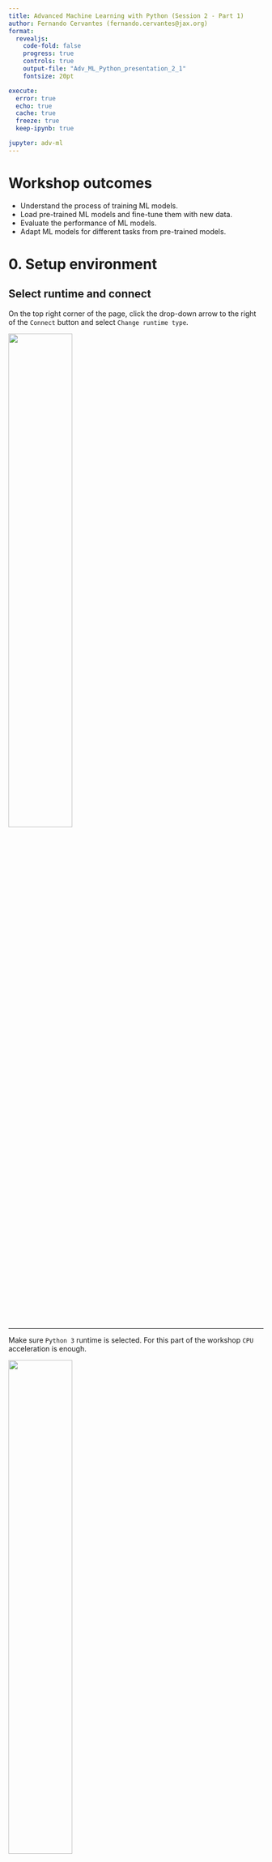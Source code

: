 ```yaml
---
title: Advanced Machine Learning with Python (Session 2 - Part 1)
author: Fernando Cervantes (fernando.cervantes@jax.org)
format: 
  revealjs:
    code-fold: false
    progress: true
    controls: true
    output-file: "Adv_ML_Python_presentation_2_1"
    fontsize: 20pt

execute:
  error: true
  echo: true
  cache: true
  freeze: true
  keep-ipynb: true

jupyter: adv-ml
---
```



# Workshop outcomes

* Understand the process of training ML models.
*	Load pre-trained ML models and fine-tune them with new data.
*	Evaluate the performance of ML models.
*	Adapt ML models for different tasks from pre-trained models.

# 0. Setup environment

## Select runtime and connect

On the top right corner of the page, click the drop-down arrow to the right of the `Connect` button and select `Change runtime type`.

![](../imgs/connect_runtime.png){width=50%}

---

Make sure `Python 3` runtime is selected. For this part of the workshop `CPU` acceleration is enough.

![](../imgs/select_runtime.png){width=50%}

---

Now we can connect to the runtime by clicking `Connect`. This will create a **V**irtual **M**achine (**VM**) with compute resources we can use for a limited amount of time.

![](../imgs/connect.png){height=25%}

:::{.callout-caution}
In free Colab accounts these resources are not guaranteed and can be taken away without notice (preemptible machines).

Data stored in this runtime will be lost if not moved into other storage when the runtime is deleted.
:::


# Load pre-trained models

---

## Load pre-trained models

* Lets use one from the PyTorch's `torchvision` module for computer vision

* Try first with the InceptionV3 model. 
![InceptionV3](https://cloud.google.com/static/tpu/docs/images/inceptionv3onc--oview.png)

---

## Exercise: Use a pre-trained deep learning model to classify images {.scrollable}
 
- [ ] Import the pre-trained weights of the Inception V3 model from models.inception_v3

``` python
import torch
from torchvision import models

inception_weights = models.inception.Inception_V3_Weights.IMAGENET1K_V1

inception_weights.meta
```

- [ ] Store the categories in a variable to use them later

``` python
categories = inception_weights.meta["categories"]
```

::: {.callout-tip}
More info about Inception V3 implementation in `torchvision` [here](https://pytorch.org/vision/main/models/generated/models.inception_v3.html)
:::

---

## Exercise: Use a pre-trained deep learning model to classify images {.scrollable}

- [ ] Load the Inception V3 model using the pre-trained weights `inception_weights`

``` python
dl_model = models.inception_v3(inception_weights, progress=True)

dl_model.eval()
```

---

## Exercise: Use a pre-trained deep learning model to classify images {.scrollable}

- [ ] Load a sample image to predict its category

``` python
import skimage
import matplotlib.pyplot as plt

sample_im = skimage.data.rocket()
sample_im.shape
```

---

## Exercise: Use a pre-trained deep learning model to classify images {.scrollable}

- [ ] Visualize the sample image

``` python
plt.imshow(sample_im)
plt.show()
```

---

## Exercise: Use a pre-trained deep learning model to classify images

- [ ] Inspect what transforms are required by the pre-trained Inception model to work properly

``` python
inception_weights.transforms
```

::: {.callout-important}
`functools.partial` is a function to define functions with static arguments. So 👆 returns a function when it is called!
:::

::: {.callout-note}
The transforms used by the Inception V3 are

  1. resize the image to 342x342 pixels,

  2. crop the center 299x299 pixels window, and

  3. normalize the values of the RGB channels.
:::

---

## Exercise: Use a pretrained deep learning model to classify images

- [ ] Define a preprocessing pipeline using the inception_weights.transforms() method. Add also a transformation from `numpy` arrays into torch tensors.

``` python
from torchvision.transforms.v2 import Compose, ToTensor

pipeline = Compose([
  ToTensor(),
  inception_weights.transforms()
])

pipeline
```

---

## Exercise: Use a pretrained deep learning model to classify images

- [ ] Pre-process the sample image using our pipeline

``` python
sample_x = pipeline(sample_im)
type(sample_x), sample_x.shape, sample_x.min(), sample_x.max()
```

---

## Exercise: Use a pretrained deep learning model to classify images

- [ ] Use the pre-trained model to predict the class of our sample image

::: {.callout-caution}
Apply the model on sample_x[None, ...], so it is treated as a one-sample batch
:::

``` python
sample_y = dl_model(sample_x[None, ...])

sample_y.shape
```

---

## Exercise: Use a pretrained deep learning model to classify images {.scrollable}

::: {.callout-note}
The model's output are the log-probabilities of `sample_x` belonging to each of the 1000 classes.
:::

- [ ] Show the categories with the highest *log-*probabilities.

``` python
sample_y.argsort(dim=1)
```

---

## Exercise: Use a pretrained deep learning model to classify images {.scrollable}

- [ ] Use the list of categories to translate the predicted class index into its category.

``` python

sorted_predicted_classes = sample_y.argsort(dim=1, descending=True)[0, :10]
sorted_probs = torch.softmax(sample_y, dim=1)[0, sorted_predicted_classes]

for idx, prob in zip(sorted_predicted_classes, sorted_probs):
    print(categories[idx], "%3.2f %%" % (prob * 100))
```

# Try with other sample images (only works with RGB!)

---

## Try with other sample images {.scrollable}

::: {.callout-caution}
Only works with RGB images
:::

- [ ] Use the pretrained model to classify images from the internet (maybe pictures of [dogs](https://en.wikipedia.org/wiki/Dog)).

``` python
sample_im = skimage.io.imread("https://upload.wikimedia.org/wikipedia/commons/thumb/c/c8/Black_Labrador_Retriever_-_Male_IMG_3323.jpg/1280px-Black_Labrador_Retriever_-_Male_IMG_3323.jpg")
sample_x = pipeline(sample_im)
sample_y = dl_model(sample_x[None, ...])

plt.imshow(sample_im)
plt.title(categories[sample_y.argmax(dim=1)])
plt.show()

sorted_predicted_classes = sample_y.argsort(dim=1, descending=True)[0, :10]
sorted_probs = torch.softmax(sample_y, dim=1)[0, sorted_predicted_classes]

for idx, prob in zip(sorted_predicted_classes, sorted_probs):
    print(categories[idx], "%3.2f %%" % (prob * 100))
```

- [ ] Try with an image from a category that is not in the labels set of the model (like giraffes: [https://upload.wikimedia.org/wikipedia/commons/thumb/9/9e/Giraffe_Mikumi_National_Park.jpg/800px-Giraffe_Mikumi_National_Park.jpg](https://upload.wikimedia.org/wikipedia/commons/thumb/9/9e/Giraffe_Mikumi_National_Park.jpg/800px-Giraffe_Mikumi_National_Park.jpg))

# Using Deep Learning models as feature extractors

## Exercise: Modify the classifier layer `dl_model.fc` to return the features map from the input image instead of the category

::: {.callout-tip}
The classifier layer is commonly implemented as a MultiLayer Perceptron (Fully connected) at the end of the models.
The specific name of that layer can vary between implementations.
:::

- [ ] Load the pre-trained Inception V3 model again to use it as feature extractor.

``` python
dl_extractor = models.inception_v3(inception_weights, progress=True)
dl_extractor.eval()

dl_extractor.fc
```

---

## Exercise: Modify the classifier layer `dl_model.fc` to return the features map from the input image instead of the category

- [ ] Replace the `.fc` layer with a `torch.nn.Identity` module.

``` python
dl_extractor.fc = torch.nn.Identity()
```

- [ ] Use the model for feature extraction in the same way it is used for image classification.

``` python
sample_fx = dl_extractor(sample_x[None, ...])

sample_fx.shape
```

